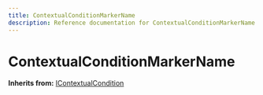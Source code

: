 ```yaml
---
title: ContextualConditionMarkerName
description: Reference documentation for ContextualConditionMarkerName meta class
---
```



# ContextualConditionMarkerName

**Inherits from:** [IContextualCondition](/classes/icontextualcondition)

<ClassDetails file="/db/classes/ContextualConditionMarkerName.156422bb64fc.json" />
